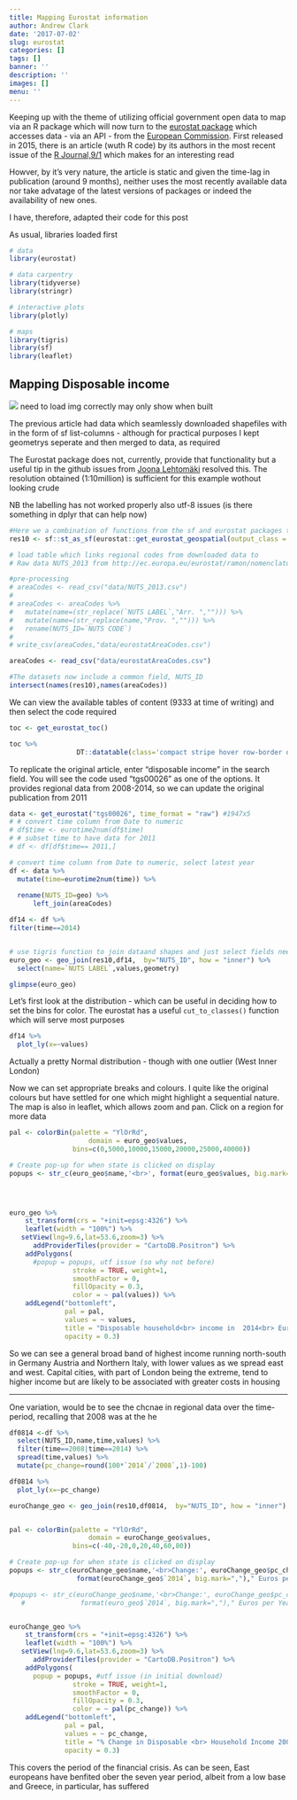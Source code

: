 ```yaml
---
title: Mapping Eurostat information
author: Andrew Clark
date: '2017-07-02'
slug: eurostat
categories: []
tags: []
banner: ''
description: ''
images: []
menu: ''
---
```


Keeping up with the theme of utilizing official government open data to map via an R package which  will now turn to the [eurostat package](https://github.com/rOpenGov/eurostat/blob/master/README.Rmd) which accesses data - via an API - from the [European Commission](http://ec.europa.eu/eurostat). 
First released in 2015, there is an article (wuth R code) by its authors in the most recent issue of the [R Journal,9/1](https://journal.r-project.org/archive/2017/RJ-2017-019/RJ-2017-019.pdf) which makes for an interesting read

Howver, by it's very nature, the article is static and given the time-lag in publication (around 9 months),  neither uses the most recently available data nor take advatage of the latest versions  of packages or indeed the availability of new ones.

I have, therefore, adapted their code for this post

As usual, libraries loaded first

```r

# data
library(eurostat)

# data carpentry
library(tidyverse)
library(stringr)

# interactive plots
library(plotly)

# maps
library(tigris)
library(sf)
library(leaflet)

```


## Mapping Disposable income

![](img/eurostatIncome.png)  need to load img correctly may only show when built


The previous article had data which seamlessly downloaded shapefiles with in the form of sf list-columns - although for practical purposes I kept geometrys seperate and then merged to data, as required

The Eurostat package does not, currently, provide that functionality but a useful tip in the github issues from [Joona Lehtomäki](@jlehtoma) resolved this. The resolution obtained  (1:10million) is sufficient for this example wothout looking crude

NB the labelling has not worked properly also utf-8 issues (is there something in dplyr that can help now)
```r

#Here we a combination of functions from the sf and eurostat packages to get spatial data 
res10 <- sf::st_as_sf(eurostat::get_eurostat_geospatial(output_class = "spdf", resolution = 10))

# load table which links regional codes from downloaded data to 
# Raw data NUTS_2013 from http://ec.europa.eu/eurostat/ramon/nomenclatures/index.cfm?TargetUrl=LST_CLS_DLD&StrNom=NUTS_2013L&StrLanguageCode=EN&StrLayoutCode=HIERARCHIC

#pre-processing
# areaCodes <- read_csv("data/NUTS_2013.csv")
# 
# areaCodes <- areaCodes %>% 
#   mutate(name=(str_replace(`NUTS LABEL`,"Arr. ",""))) %>% 
#   mutate(name=(str_replace(name,"Prov. ",""))) %>% 
#   rename(NUTS_ID=`NUTS CODE`)
# 
# write_csv(areaCodes,"data/eurostatAreaCodes.csv")

areaCodes <- read_csv("data/eurostatAreaCodes.csv")

#The datasets now include a common field, NUTS_ID
intersect(names(res10),names(areaCodes))

```


We can view the available tables of content (9333 at time of writing) and then select the code required

```r
toc <- get_eurostat_toc()

toc %>% 
                 DT::datatable(class='compact stripe hover row-border order-column',rownames=FALSE,options= list(paging = TRUE, searching = TRUE,info=FALSE))

```

To replicate the original article, enter "disposable income" in the search field. You will see the code used "tgs00026" as one of the options. It provides regional data from 2008-2014, so we can update the original publication from 2011 

```r
data <- get_eurostat("tgs00026", time_format = "raw") #1947x5
# # convert time column from Date to numeric
# df$time <- eurotime2num(df$time)
# # subset time to have data for 2011
# df <- df[df$time== 2011,]

# convert time column from Date to numeric, select latest year
df <- data %>% 
  mutate(time=eurotime2num(time)) %>% 
  
  rename(NUTS_ID=geo) %>% 
      left_join(areaCodes)

df14 <- df %>% 
filter(time==2014) 


# use tigris function to join dataand shapes and just select fields needed for map
euro_geo <- geo_join(res10,df14,  by="NUTS_ID", how = "inner") %>% 
  select(name=`NUTS LABEL`,values,geometry)

glimpse(euro_geo)


```

Let's first look at the distribution - which can be useful in deciding how to set the bins for color. The eurostat has a useful ```cut_to_classes()``` function which will serve most purposes

```r

df14 %>% 
  plot_ly(x=~values)


```

Actually a pretty Normal distribution - though with one outlier (West Inner London)

Now we can set appropriate breaks and colours. I quite like the original colours but have settled for one which might highlight a sequential nature. The map is also in leaflet, which allows zoom and pan. Click on a region for more data

```r

pal <- colorBin(palette = "YlOrRd", 
                    domain = euro_geo$values,
                bins=c(0,5000,10000,15000,20000,25000,40000))

# Create pop-up for when state is clicked on display
popups <- str_c(euro_geo$name,'<br>', format(euro_geo$values, big.mark=",")," Euros per Year")




euro_geo %>%
    st_transform(crs = "+init=epsg:4326") %>%
    leaflet(width = "100%") %>%
   setView(lng=9.6,lat=53.6,zoom=3) %>% 
      addProviderTiles(provider = "CartoDB.Positron") %>%
    addPolygons(
      #popup = popups, utf issue (so why not before)
                stroke = TRUE, weight=1,
                smoothFactor = 0,
                fillOpacity = 0.3,
                color = ~ pal(values)) %>%
    addLegend("bottomleft", 
              pal = pal, 
              values = ~ values,
              title = "Disposable household<br> income in  2014<br> Euros per Year",
              opacity = 0.3)

```



So we can see a general broad band of highest income running north-south in Germany Austria and Northern Italy, with lower values as we spread east and west. Capital cities, with part of London being the extreme, tend to higher income but are likely to be associated with greater costs in housing

---

One variation, would be to see the chcnae in regional data over the time-period, recalling that 2008 was at the he

```r


df0814 <-df %>% 
  select(NUTS_ID,name,time,values) %>% 
  filter(time==2008|time==2014) %>% 
  spread(time,values) %>% 
  mutate(pc_change=round(100*`2014`/`2008`,1)-100)

df0814 %>% 
  plot_ly(x=~pc_change)

```


```r

euroChange_geo <- geo_join(res10,df0814,  by="NUTS_ID", how = "inner") 


pal <- colorBin(palette = "YlOrRd", 
                    domain = euroChange_geo$values,
                bins=c(-40,-20,0,20,40,60,80))

# Create pop-up for when state is clicked on display
popups <- str_c(euroChange_geo$name,'<br>Change:', euroChange_geo$pc_change,"%<br>",
                 format(euroChange_geo$`2014`, big.mark=",")," Euros per Year")

#popups <- str_c(euroChange_geo$name,'<br>Change:', euroChange_geo$pc_change),"%<br>",
   #              format(euro_geo$`2014`, big.mark=",")," Euros per Year")


euroChange_geo %>%
    st_transform(crs = "+init=epsg:4326") %>%
    leaflet(width = "100%") %>%
   setView(lng=9.6,lat=53.6,zoom=3) %>% 
      addProviderTiles(provider = "CartoDB.Positron") %>%
    addPolygons(
      popup = popups, #utf issue (in initial download)
                stroke = TRUE, weight=1,
                smoothFactor = 0,
                fillOpacity = 0.3,
                color = ~ pal(pc_change)) %>%
    addLegend("bottomleft", 
              pal = pal, 
              values = ~ pc_change,
              title = "% Change in Disposable <br> Household Income 2008-2014",
              opacity = 0.3)
```

This covers the period of the financial crisis. As can be seen, East europeans have benfited ober the seven year period, albeit from a low base and Greece, in particular, has suffered